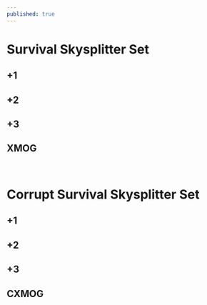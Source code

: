 ```yaml
---
published: true
---
```


# Survival Skysplitter Set
## +1
<Card id="1213201"/>
<Card id="1223201"/>
<Card id="1233201"/>

## +2
<Card id="1213202"/>
<Card id="1223202"/>
<Card id="1233202"/>

## +3
<Card id="1213203"/>
<Card id="1223203"/>
<Card id="1233203"/>

## XMOG
<Card id="1213204"/>
<Card id="1223204"/>
<Card id="1233204"/>

<br>

# Corrupt Survival Skysplitter Set
## +1
<Card id="1213211"/>
<Card id="1223211"/>
<Card id="1233211"/>

## +2
<Card id="1213212"/>
<Card id="1223212"/>
<Card id="1233212"/>

## +3
<Card id="1213213"/>
<Card id="1223213"/>
<Card id="1233213"/>

## CXMOG
<Card id="1213214"/>
<Card id="1223214"/>
<Card id="1233214"/>
